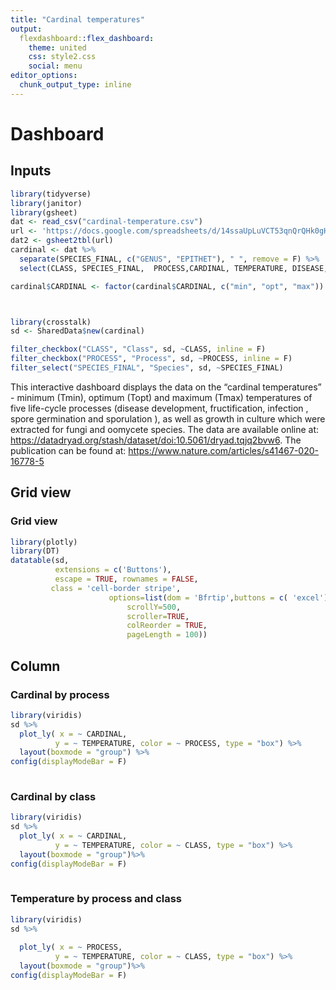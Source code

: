 ```yaml
---
title: "Cardinal temperatures"
output: 
  flexdashboard::flex_dashboard:
    theme: united
    css: style2.css
    social: menu
editor_options: 
  chunk_output_type: inline
---
```


# Dashboard

## Inputs {.sidebar data-width="250"}

```r
library(tidyverse)
library(janitor)
library(gsheet)
dat <- read_csv("cardinal-temperature.csv")
url <- 'https://docs.google.com/spreadsheets/d/14ssaUpLuVCT53qnQrQHk0gHh2SFn2prUY6Af078P648/edit?usp=sharing'
dat2 <- gsheet2tbl(url)
cardinal <- dat %>% 
  separate(SPECIES_FINAL, c("GENUS", "EPITHET"), " ", remove = F) %>% 
  select(CLASS, SPECIES_FINAL,  PROCESS,CARDINAL, TEMPERATURE, DISEASE, HOST_PLANT, TEMPERATURE_REFERENCE)

cardinal$CARDINAL <- factor(cardinal$CARDINAL, c("min", "opt", "max"))




```

```r
library(crosstalk)
sd <- SharedData$new(cardinal)
```

```r

filter_checkbox("CLASS", "Class", sd, ~CLASS, inline = F)
filter_checkbox("PROCESS", "Process", sd, ~PROCESS, inline = F)
filter_select("SPECIES_FINAL", "Species", sd, ~SPECIES_FINAL)

```

This interactive dashboard displays the data on the "cardinal temperatures" - minimum (Tmin), optimum (Topt) and maximum (Tmax) temperatures of five life-cycle processes (disease development, fructification, infection , spore germination and sporulation ), as well as growth in culture which were extracted for fungi and oomycete species. The data are available online at: <https://datadryad.org/stash/dataset/doi:10.5061/dryad.tqjq2bvw6>. The publication can be found at: <https://www.nature.com/articles/s41467-020-16778-5>

## Grid view

### Grid view

```r
library(plotly)
library(DT)
datatable(sd, 
          extensions = c('Buttons'),
          escape = TRUE, rownames = FALSE,
         class = 'cell-border stripe',
                      options=list(dom = 'Bfrtip',buttons = c( 'excel'),deferRender=TRUE, 
                          scrollY=500, 
                          scroller=TRUE,
                          colReorder = TRUE,
                          pageLength = 100))

```

## Column {.tabset data-width="500"}

### Cardinal by process

```r
library(viridis)
sd %>% 
  plot_ly( x = ~ CARDINAL,
          y = ~ TEMPERATURE, color = ~ PROCESS, type = "box") %>% 
  layout(boxmode = "group") %>%
config(displayModeBar = F)
 
```

### Cardinal by class 

```r
library(viridis)
sd %>% 
  plot_ly( x = ~ CARDINAL,
          y = ~ TEMPERATURE, color = ~ CLASS, type = "box") %>% 
  layout(boxmode = "group")%>%
config(displayModeBar = F)
 
```


### Temperature by process and class

```r
library(viridis)
sd %>% 
  
  plot_ly( x = ~ PROCESS,
          y = ~ TEMPERATURE, color = ~ CLASS, type = "box") %>% 
  layout(boxmode = "group")%>%
config(displayModeBar = F)
 
```

